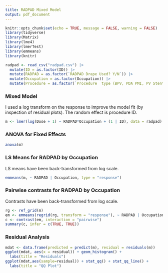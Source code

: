 ```yaml
---
title: RADPAD Mixed Model
output: pdf_document
---
```

```r
knitr::opts_chunk$set(echo = TRUE, message = FALSE, warning = FALSE)
library(tidyverse)
library(Matrix)
library(lme4)
library(lmerTest)
library(emmeans)
library(knitr)
```

```r
radpad <- read_csv("radpad.csv") |>
  mutate(ID = as.factor(ID)) |>
  mutate(RADPAD = as.factor(`RADPAD Drape Used? Y/N`)) |>
  mutate(Occupation = as.factor(Occupation)) |>
  mutate(Procedure = as.factor(`Procedure  type (BPV, PDA PMI, PV Stent)`))
```

### Mixed Model

I used a log transform on the response to improve the model fit (by inspection of residual plots). The random effect is procedure ID.

```r
m <- lmer(log(Dose + 1) ~ RADPAD*Occupation + (1 | ID), data = radpad)
```

### ANOVA for Fixed Effects

```r
anova(m)
```

### LS Means for RADPAD by Occupation

LS means have been back-transformed from log scale.

```r
emmeans(m, ~ RADPAD | Occupation, type = "response")
```

### Pairwise contrasts for RADPAD by Occupation

Contrasts have been back-transformed from log scale.

```r
rg <- ref_grid(m)
em <- emmeans(regrid(rg, transform = "response"), ~ RADPAD | Occupation)
c <- contrast(em, interaction = "pairwise")
summary(c, infer = c(TRUE, TRUE))
```

\newpage

### Residual Analysis

```r
mdat <- data.frame(predicted = predict(m), residual = residuals(m))
ggplot(mdat, aes(x = residual)) + geom_histogram() +
  labs(title = "Residuals")
ggplot(mdat,aes(sample=residual)) + stat_qq() + stat_qq_line() +
  labs(title = "QQ Plot")
```


